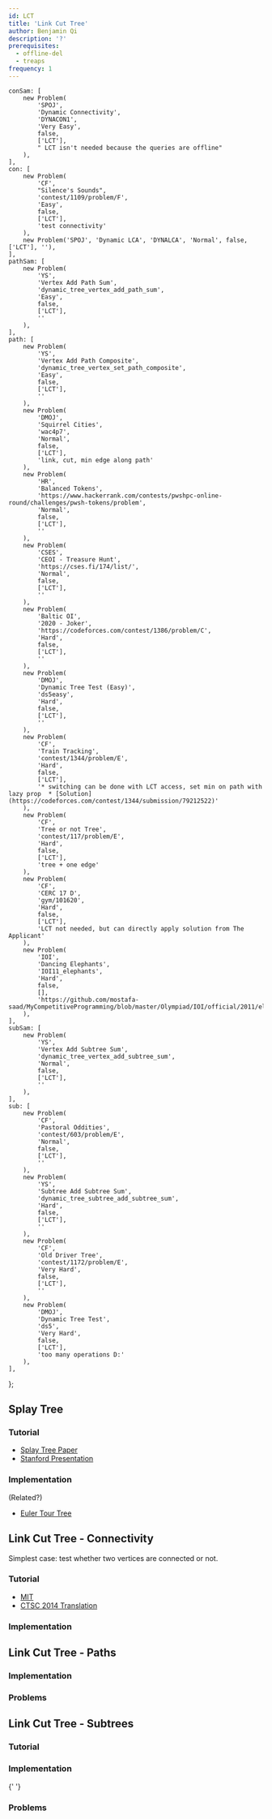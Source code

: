 ```yaml
---
id: LCT
title: 'Link Cut Tree'
author: Benjamin Qi
description: '?'
prerequisites:
  - offline-del
  - treaps
frequency: 1
---
```




	conSam: [
		new Problem(
			'SPOJ',
			'Dynamic Connectivity',
			'DYNACON1',
			'Very Easy',
			false,
			['LCT'],
			" LCT isn't needed because the queries are offline"
		),
	],
	con: [
		new Problem(
			'CF',
			"Silence's Sounds",
			'contest/1109/problem/F',
			'Easy',
			false,
			['LCT'],
			'test connectivity'
		),
		new Problem('SPOJ', 'Dynamic LCA', 'DYNALCA', 'Normal', false, ['LCT'], ''),
	],
	pathSam: [
		new Problem(
			'YS',
			'Vertex Add Path Sum',
			'dynamic_tree_vertex_add_path_sum',
			'Easy',
			false,
			['LCT'],
			''
		),
	],
	path: [
		new Problem(
			'YS',
			'Vertex Add Path Composite',
			'dynamic_tree_vertex_set_path_composite',
			'Easy',
			false,
			['LCT'],
			''
		),
		new Problem(
			'DMOJ',
			'Squirrel Cities',
			'wac4p7',
			'Normal',
			false,
			['LCT'],
			'link, cut, min edge along path'
		),
		new Problem(
			'HR',
			'Balanced Tokens',
			'https://www.hackerrank.com/contests/pwshpc-online-round/challenges/pwsh-tokens/problem',
			'Normal',
			false,
			['LCT'],
			''
		),
		new Problem(
			'CSES',
			'CEOI - Treasure Hunt',
			'https://cses.fi/174/list/',
			'Normal',
			false,
			['LCT'],
			''
		),
		new Problem(
			'Baltic OI',
			'2020 - Joker',
			'https://codeforces.com/contest/1386/problem/C',
			'Hard',
			false,
			['LCT'],
			''
		),
		new Problem(
			'DMOJ',
			'Dynamic Tree Test (Easy)',
			'ds5easy',
			'Hard',
			false,
			['LCT'],
			''
		),
		new Problem(
			'CF',
			'Train Tracking',
			'contest/1344/problem/E',
			'Hard',
			false,
			['LCT'],
			'* switching can be done with LCT access, set min on path with lazy prop  * [Solution](https://codeforces.com/contest/1344/submission/79212522)'
		),
		new Problem(
			'CF',
			'Tree or not Tree',
			'contest/117/problem/E',
			'Hard',
			false,
			['LCT'],
			'tree + one edge'
		),
		new Problem(
			'CF',
			'CERC 17 D',
			'gym/101620',
			'Hard',
			false,
			['LCT'],
			'LCT not needed, but can directly apply solution from The Applicant'
		),
		new Problem(
			'IOI',
			'Dancing Elephants',
			'IOI11_elephants',
			'Hard',
			false,
			[],
			'https://github.com/mostafa-saad/MyCompetitiveProgramming/blob/master/Olympiad/IOI/official/2011/elephants.pdf'
		),
	],
	subSam: [
		new Problem(
			'YS',
			'Vertex Add Subtree Sum',
			'dynamic_tree_vertex_add_subtree_sum',
			'Normal',
			false,
			['LCT'],
			''
		),
	],
	sub: [
		new Problem(
			'CF',
			'Pastoral Oddities',
			'contest/603/problem/E',
			'Normal',
			false,
			['LCT'],
			''
		),
		new Problem(
			'YS',
			'Subtree Add Subtree Sum',
			'dynamic_tree_subtree_add_subtree_sum',
			'Hard',
			false,
			['LCT'],
			''
		),
		new Problem(
			'CF',
			'Old Driver Tree',
			'contest/1172/problem/E',
			'Very Hard',
			false,
			['LCT'],
			''
		),
		new Problem(
			'DMOJ',
			'Dynamic Tree Test',
			'ds5',
			'Very Hard',
			false,
			['LCT'],
			'too many operations D:'
		),
	],
};

## Splay Tree

### Tutorial

- [Splay Tree Paper](https://www.cs.cmu.edu/~sleator/papers/self-adjusting.pdf)
- [Stanford Presentation](https://web.stanford.edu/class/archive/cs/cs166/cs166.1146/lectures/08/Slides08.pdf)

### Implementation

<IncompleteSection />

(Related?)

- [Euler Tour Tree](https://codeforces.com/blog/entry/18369)

## Link Cut Tree - Connectivity

Simplest case: test whether two vertices are connected or not.

<Problems problems={problems.conSam} />

### Tutorial

- [MIT](http://courses.csail.mit.edu/6.851/spring12/scribe/L19.pdf)
- [CTSC 2014 Translation](https://www.overleaf.com/read/zbbwngftkrkx?fbclid=IwAR1VJmGscfSZJHejVqU5_2Nlm8-R09pFlU7PpEg_i3CXEd0Qw-dzliSn5RI)

### Implementation

<IncompleteSection />

<Problems problems={problems.con} />

## Link Cut Tree - Paths

<Problems problems={problems.pathSam} />

### Implementation

### Problems

<Problems problems={problems.path} />

<!--

### USACO Camp

(Maybe add descriptions since problems not publicly viewable.)

  * [The Applicant](https://probgate.org/viewproblem.php?pid=578)
    * tree + one edge
  * [Cows Play on a Tree](https://probgate.org/viewproblem.php?pid=259)
    * reverse tree paths
    * HLD + Treap
    * or two LCTs, one for real tree labels and one for query labels

 -->

## Link Cut Tree - Subtrees

<Problems problems={problems.subSam} />

### Tutorial

<Resources>
	<Resource
		source="CF"
		url="https://codeforces.com/blog/entry/67637"
		title="ouuan - Maintaining Subtree Info"
		starred
	></Resource>
</Resources>

### Implementation

<Resources>
	<Resource
		source="Benq"
		title="LCT"
		url="https://github.com/bqi343/USACO/blob/master/Implementations/content/graphs%20(12)/Advanced/LCT.h"
	>
		{' '}
	</Resource>
</Resources>

### Problems

<Problems problems={problems.sub} />
